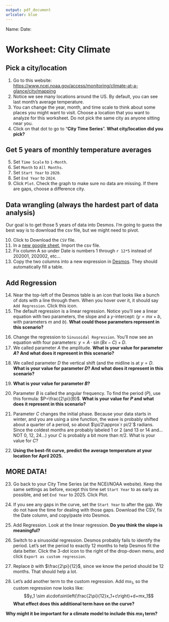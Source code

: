 ```yaml
---
output: pdf_document
urlcolor: blue
---
```



Name: \hspace{4in} Date: \hfill \vspace{3pt} \hrule

# \sc Worksheet: City Climate

## Pick a city/location

1. Go to this website: [https://www.ncei.noaa.gov/access/monitoring/climate-at-a-glance/city/mapping](https://www.ncei.noaa.gov/access/monitoring/climate-at-a-glance/city/mapping)
2. Notice we see many locations around the US. By default, you can see last month's average temperature.
3. You can change the year, month, and time scale to think about some places you might want to visit. Choose a location that you want to analyze for this worksheet. Do not pick the same city as anyone sitting near you.
4. Click on that dot to go to "**City Time Series**". **What city/location did you pick?**

\vspace{16pt}

## Get 5 years of monthly temperature averages

5. Set `Time Scale` to `1-Month`. 
6. Set `Month` to `All Months`.
7. Set `Start Year` to `2020`. 
8. Set `End Year` to `2024`.
9. Click `Plot`. Check the graph to make sure no data are missing. If there are gaps, choose a difference city.

## Data wrangling (always the hardest part of data analysis)

Our goal is to get those 5 years of data into Desmos. I'm going to guess the best way is to download the csv file, but we might need to pivot.

10. Click to Download the `CSV` file.
11. In a [new google sheet](https://sheets.new), Import the csv file.
12. Fix column A so under Date is numbers 1 through `r 12*5` instead of 202001, 202002, etc...
13. Copy the two columns into a new expression in [Desmos](https://www.desmos.com/calculator). They should automatically fill a table.

## Add Regression

14. Near the top-left of the Desmos table is an icon that looks like a bunch of dots with a line through them. When you hover over it, it should say `Add Regression`. Click this icon.
15. The default regression is a linear regression. Notice you'll see a linear equation with two parameters, the slope and a $y$-intercept: ($y=mx+b$, with parameters $m$ and $b$). **What could those parameters represent in this scenario?**

\vspace{30pt}

16. Change the regression to `Sinusoidal Regression`. You'll now see an equation with four parameters: $y=A\cdot\sin(Bx-C)+D$.
17. We called parameter $A$ the amplitude. **What is your value for parameter $A$? And what does it represent in this scenario?**

\vspace{40pt}

18. We called parameter $D$ the vertical shift (and the midline is at $y=D$. **What is your value for parameter $D$? And what does it represent in this scenario?**

\vspace{40pt}

\newpage

19. **What is your value for parameter $B$?**

\vspace{20pt}

20. Parameter $B$ is called the angular frequency. To find the period ($P$), use this formula: $P=\frac{2\pi}{B}$. **What is your value for $P$ and what does it represent in this scenario?**

\vspace{40pt}

21. Parameter $C$ changes the initial phase. Because your data starts in winter, and you are using a sine function, the wave is probably shifted about a quarter of a period, so about $\pi/2\approx`r pi/2`$ radians. Since the coldest months are probably labeled 1 or 2 (and 13 or 14 and... NOT 0, 12, 24...) your $C$ is probably a bit more than $\pi/2$. What is your value for $C$?

\vspace{30pt}

22. **Using the best-fit curve, predict the average temperature at your location for April 2025.**

\vspace{40pt}


## MORE DATA!

23. Go back to your City Time Series (at the NCEI/NOAA website). Keep the same settings as before, except this time set `Start Year` to as early as possible, and set `End Year` to 2025. Click Plot.

24. If you see any gaps in the curve, set the `Start Year` to after the gap. We do not have the time for dealing with those gaps. Download the CSV, fix the Date column, and copy/paste into Desmos.

25. Add Regression. Look at the linear regression. **Do you think the slope is meaningful?**

\vspace{40pt}

26. Switch to a sinusoidal regression. Desmos probably fails to identify the period. Let's set the period to exactly 12 months to help Desmos fit the data better. Click the 3-dot icon to the right of the drop-down menu, and click `Export as custom regression`.

27. Replace $b$ with $\frac{2\pi}{12}$, since we know the period should be 12 months. That should help a lot.

28. Let's add another term to the custom regression. Add $mx_1$, so the custom regression now looks like:
$$y_1 \sim a\cdot\sin\left(\frac{2\pi}{12}x_1+c\right)+d+mx_1$$
**What effect does this additional term have on the curve?**

\vspace{40pt}

**Why might it be important for a climate model to include this $mx_1$ term?**



